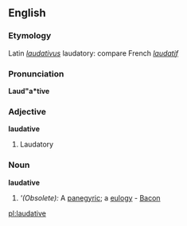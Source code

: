==English==

===Etymology===
Latin ''[[laudativus]]'' laudatory: compare French ''[[laudatif]]''

===Pronunciation===
'''Laud"a*tive'''

===Adjective===
'''laudative'''

#Laudatory

===Noun===
'''laudative'''

#'''(Obsolete):'' A [[panegyric]]; a [[eulogy]] - [[Bacon]]

[[pl:laudative]]